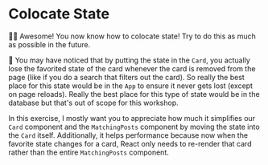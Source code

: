 # Colocate State

<EpicVideo url="https://www.epicreact.dev/workshops/react-hooks/colocate-state/solution" />

👨‍💼 Awesome! You now know how to colocate state! Try to do this as much as
possible in the future.

🦉 You may have noticed that by putting the state in the `Card`, you actually
lose the favorited state of the card whenever the card is removed from the page
(like if you do a search that filters out the card). So really the best place
for this state would be in the `App` to ensure it never gets lost (except on
page reloads). Really the best place for this type of state would be in the
database but that's out of scope for this workshop.

In this exercise, I mostly want you to appreciate how much it simplifies our
`Card` component and the `MatchingPosts` component by moving the state into the
`Card` itself. Additionally, it helps performance because now when the favorite
state changes for a card, React only needs to re-render that card rather than
the entire `MatchingPosts` component.
